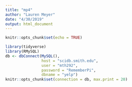 ```yaml
---
title: "mp4"
author: "Lauren Meyer"
date: "4/30/2019"
output: html_document
---
```


```r
knitr::opts_chunk$set(echo = TRUE)
```

```r
library(tidyverse)
library(RMySQL)
db <- dbConnect(MySQL(), 
                host = "scidb.smith.edu", 
                user = "mth292", 
                password = "RememberPi", 
                dbname = "yelp")
knitr::opts_chunk$set(connection = db, max.print = 20)
```

```sql

```

